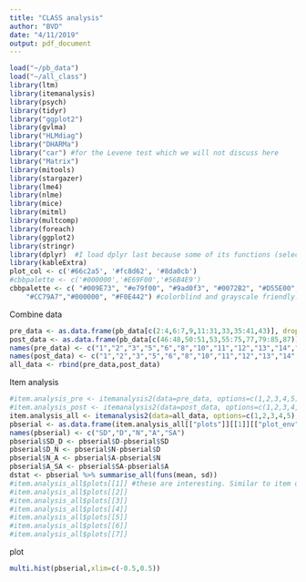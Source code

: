 ```yaml
---
title: "CLASS analysis"
author: "BVD"
date: "4/11/2019"
output: pdf_document
---
```


```r
load("~/pb_data")
load("~/all_class")
library(ltm)
library(itemanalysis)
library(psych)
library(tidyr)
library("ggplot2")
library(gvlma)
library("HLMdiag")
library("DHARMa")
library("car") #for the Levene test which we will not discuss here
library("Matrix")
library(mitools)
library(stargazer)
library(lme4)
library(nlme)
library(mice)
library(mitml)
library(multcomp)
library(foreach)
library(ggplot2)
library(stringr)
library(dplyr)  #I load dplyr last because some of its functions (select) will be masked by plyr and it is a PITA to debug
library(kableExtra)
plot_col <- c('#66c2a5', '#fc8d62', '#8da0cb')
#cbbpalette <- c('#000000','#E69F00','#56B4E9')
cbbpalette <- c( "#009E73", "#e79f00", "#9ad0f3", "#0072B2", "#D55E00", 
    "#CC79A7","#000000", "#F0E442") #colorblind and grayscale friendly.
```

Combine data

```r
pre_data <- as.data.frame(pb_data[c(2:4,6:7,9,11:31,33,35:41,43)], drop=false)
post_data <- as.data.frame(pb_data[c(46:48,50:51,53,55:75,77,79:85,87)], drop=false)
names(pre_data) <- c("1","2","3","5","6","8","10","11","12","13","14","15","16","17","18","19","20","21","22","23","24","25","26","27","28","29","30","32","34","35","36","37","38","39","40","42")
names(post_data) <- c("1","2","3","5","6","8","10","11","12","13","14","15","16","17","18","19","20","21","22","23","24","25","26","27","28","29","30","32","34","35","36","37","38","39","40","42")
all_data <- rbind(pre_data,post_data)
```

Item analysis
```r
#item.analysis_pre <- itemanalysis2(data=pre_data, options=c(1,2,3,4,5),ngroup=37,correction=TRUE)
#item.analysis_post <- itemanalysis2(data=post_data, options=c(1,2,3,4,5),ngroup=37,correction=TRUE)
item.analysis_all <- itemanalysis2(data=all_data, options=c(1,2,3,4,5),ngroup=37,correction=TRUE)
pbserial <- as.data.frame(item.analysis_all[["plots"]][[1]][["plot_env"]][["dist.disc"]])
names(pbserial) <- c("SD","D","N","A","SA")
pbserial$SD_D <- pbserial$D-pbserial$SD
pbserial$D_N <- pbserial$N-pbserial$D
pbserial$N_A <- pbserial$A-pbserial$N
pbserial$A_SA <- pbserial$SA-pbserial$A
dstat <- pbserial %>% summarise_all(funs(mean, sd))
#item.analysis_all$plots[[1]] #these are interesting. Similar to item difficulty plots
#item.analysis_all$plots[[2]]
#item.analysis_all$plots[[3]]
#item.analysis_all$plots[[4]]
#item.analysis_all$plots[[5]]
#item.analysis_all$plots[[6]]
#item.analysis_all$plots[[7]]
```

plot
```r
multi.hist(pbserial,xlim=c(-0.5,0.5))
```